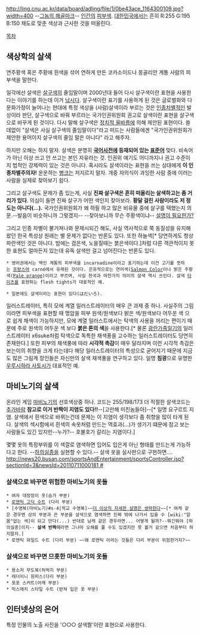 http://ling.cnu.ac.kr/data/board/adling/file/1/0be43ace_1164300109.jpg?width=400
--[[공익광고협의회|그놈의 해골마크]]--
[[인간]]의 [[피부]]색. [[대한민국]]에서는 흔히 R:255 G:195 B:150 채도로 맞춘 색상과 근사한 것을 떠올린다.

[[목차]]
== 색상학의 살색 ==
연주황색 혹은 주황에 흰색을 섞어 연하게 만든 코카소이드나 몽골리안 계통 사람의 피부색을 말한다.

일각에선 살색은 [[살구색]]의 줄임말이며 2000년대 들어 다시 살구색이란 표현을 사용한다는 이야기를 하는데 이거 [[낚시]]다. 살구색이란 표기를 사용하게 된 것은 글로벌화와 다문화가정이 늘어나는 현대에 특정 색상을 (사람)살색이라 부르는 것은 [[인종차별]]적인 발상이라 판단, 살구색으로 바꿔 부르라는 국가인권위원회 권고로 살색이란 표현을 살구색으로 바꾸게 된 것이다. 다시 말해 살구색은 [[정치적 올바름]]에 의해 제안된 표현이다. 쓸데없이 "살색은 사실 살구색의 줄임말이다"라고 떠드는 사람들에겐 "국가인권위원회가 제안한 용어이지 살구색의 줄임 말은 아니다" 라고 해주자.

하지만 오해는 하지 말자. 살색은 분명히 '''[[국어사전]]에 등재되어 있는 [[표준어]]''' 맞다. 비속어가 아닌 이상 쓰고 안 쓰고는 본인 자유라는 것. 인권위 얘기도 어디까지나 권고 수준이지 법적인 강제력이 있는 것은 아니다. 혹시라도 살색이라는 표현을 쓰는 상대에게 '''이 인종차별주의자!''' 운운하는 [[병크]]는 저지르지 말자. 개중 자의식이 과잉한 사람 중에 이러는 사람을 실제로 찾아보기 쉽다.

그리고 살구색도 문제가 좀 있는게, 사실 '''진짜 살구색은 흔히 떠올리는 살색하고는 좀 거리가 있다'''. 의심이 들면 진짜 살구가 어떤 색인지 찾아보라. '''황달 걸린 사람이라도 저 정도는 아니다(…).''' 국가인권위원회가 왜 하필 하고 많은 비유물 중에 살구를 택했는지 의문.--발음이 비슷하니까 그렇겠지-- --찾아보니까 무슨 주황색이냐-- [http://terms.naver.com/entry.nhn?docId=1993555&cid=41312&categoryId=41435 설명이 필요한가?]

그리고 인종 차별이 불거져나와 문제시되긴 해도, 사실 역사적으로 쭉 동질성을 유지해 왔던 한국 특성상 원래는 별 문제가 없다는 반론도 있다. 또한 하늘색[* 당연하게도 항상 파란색인 것은 아니다. 밤에는 검은색, 노을질때는 붉은색이다.]처럼 다른 객관적이지 못한 표현도 얼마든지 있는데 유독 살색만 걸고 넘어진다는 반론도 있다.

 * 영어권에서는 백인 계통의 피부색을 incarnadine이라고 표기하는데 이건 고기를 뜻하는 [[프랑스어]] carné에서 유래된 것이다. 은유적으로는 연어색([https://www.google.co.kr/search?q=salmon+color&newwindow=1&espv=2&biw=1680&bih=925&tbm=isch&tbo=u&source=univ&sa=X&ei=rDUkVMKCFtiTuAStuYC4Dg&ved=0CCwQ7Ak Salmon Color]이나 밝은 주황색([https://www.google.co.kr/search?q=salmon+color&newwindow=1&espv=2&biw=1680&bih=925&tbm=isch&tbo=u&source=univ&sa=X&ei=rDUkVMKCFtiTuAStuYC4Dg&ved=0CCwQ7Ak#newwindow=1&tbm=isch&q=pale+orange Pale orange])이라고 부르며, 사실 한국과 마찬가지 의미의 살색 역시 쓰인다. 살색 [[타이츠]]를 표현하는 flesh tights가 대표적인 예.

 * 일본에도 살색이라는 표현이 있다(はだいろ). 

일러스트레이터, 특히 모에 계열 일러스트레이터의 매우 큰 과제 중 하나. 사실주의 그림이라면 피부색을 표현할 때 명암을 피부 원색/원색보다 밝은 색/원색보다 어두운 색 으로 쉽게 채색이 가능하지만, 모에 계열 일러스트에서는 탁색의 사용을 꺼리는 편이기 때문에 주로 원색의 어두운 색 보다 '''붉은 톤의 색'''을 사용한다.[* 물론 [[광란가족일기]]의 일러스트레이터  x6suke처럼 탁색으로 독특한 채색풍을 고수하는 일러스트레이터도 당연히 존재한다.] 또한 피부의 채색풍에 따라 '''시각적 촉감'''이 매우 달라지며 이런 시각적 촉감은  보는이의 취향을 크게 타는데다 해당 일러스트레이터의 특성으로 굳어지기 때문에 지금도 많은 그림계 장인들은 자신만의 살색 채색풍을 연구하고 있다. 일명 '''침광'''으로 유명한 [[우루시하라 사토시]]가 대표적인 예.  

== 마비노기의 살색 ==
온라인 게임 [[마비노기]]의 선호색상중 하나.
코드는 255/198/173
더 적절한 살색코드는 [[추가바람]]
'''참고로 이거 반짝이 지염도 있다!!'''--[고만해 미친놈들아]--[* 일명 요구르트 지염. 살색에서 흰색으로 바뀌는건데 문제는 이 지염이 생각보다 좀 취향을 많이 타게 된다. 살색의 섹시함에서 흰색의 속옷처럼 만드는 역효과(...)가 생기기 떄문에 참고 보는 사람들도 있긴 있지만--누가?-- 호불호가 갈리는 지염이다.]

몇몇 옷의 특정부위를 이 색깔로 염색하면 입어도 입은게 아닌 형태를 만드는게 가능하다고 한다. --[[하의실종]]을 실현할 수 있다.-- 살색 옷을 실사판으로 구현하면.... [[http://news20.busan.com/sportsAndEntertainment/sportsController.jsp?sectionId=3&newsId=20110711000181 #]]

=== 살색으로 바꾸면 위험한 마비노기의 옷들 ===
 * 여자 대장장이 옷(슴가 부분)
 * [[로맨틱 고딕 수트]] (다리 부분)
 * [수영복(마비노기)#s-4|학교 수영복]~~[[더 이상의 자세한 설명은 생략한다]]~~[* 여캐 같은 경우엔 상의 부분과 끈 부분을 살색으로 염색하면 진짜 밖에 나가서 입을 수 [wiki:"알몸"없는 색]이 되고 만다(...) 반대로 남캐 같은 경우라면... 어떻게 될까?--뭐긴뭐야 [하의실종]이지-- '''살색 반짝이'''라면 그나마 오해를 풀 수도 있겠지만 못 볼거 같으면 처음부터 하지말자.]
 * 로맨틱 와일드 수트 (다리 부분) ~~왜 로맨틱 이라는 것들은 다리 부분이 위험한거지?~~
=== 살색으로 바꾸면 므흣한 마비노기의 옷들 ===
 * 용소저 무도복(허벅지 부분)
 * 레더미니 원피스(다리 부분)
 * 포포 스커트(어깨 부분)
 * 믹스매치 스타일 수트 (받쳐 입은 옷 부분)

== 인터넷상의 은어 ==
특정 인물의 노출 사진을 '○○○ 살색짤'이란 표현으로 사용한다.
